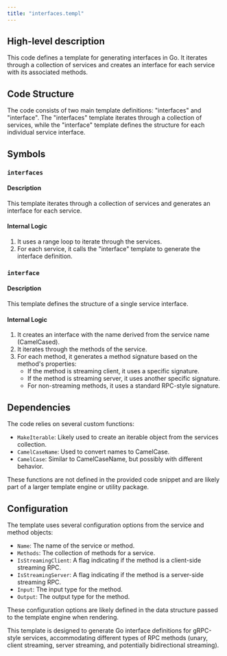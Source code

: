 ```yaml
---
title: "interfaces.templ"
---
```


## High-level description
This code defines a template for generating interfaces in Go. It iterates through a collection of services and creates an interface for each service with its associated methods.

## Code Structure
The code consists of two main template definitions: "interfaces" and "interface". The "interfaces" template iterates through a collection of services, while the "interface" template defines the structure for each individual service interface.

## Symbols

### `interfaces`
#### Description
This template iterates through a collection of services and generates an interface for each service.

#### Internal Logic
1. It uses a range loop to iterate through the services.
2. For each service, it calls the "interface" template to generate the interface definition.

### `interface`
#### Description
This template defines the structure of a single service interface.

#### Internal Logic
1. It creates an interface with the name derived from the service name (CamelCased).
2. It iterates through the methods of the service.
3. For each method, it generates a method signature based on the method's properties:
   - If the method is streaming client, it uses a specific signature.
   - If the method is streaming server, it uses another specific signature.
   - For non-streaming methods, it uses a standard RPC-style signature.

## Dependencies
The code relies on several custom functions:
- `MakeIterable`: Likely used to create an iterable object from the services collection.
- `CamelCaseName`: Used to convert names to CamelCase.
- `CamelCase`: Similar to CamelCaseName, but possibly with different behavior.

These functions are not defined in the provided code snippet and are likely part of a larger template engine or utility package.

## Configuration
The template uses several configuration options from the service and method objects:
- `Name`: The name of the service or method.
- `Methods`: The collection of methods for a service.
- `IsStreamingClient`: A flag indicating if the method is a client-side streaming RPC.
- `IsStreamingServer`: A flag indicating if the method is a server-side streaming RPC.
- `Input`: The input type for the method.
- `Output`: The output type for the method.

These configuration options are likely defined in the data structure passed to the template engine when rendering.

This template is designed to generate Go interface definitions for gRPC-style services, accommodating different types of RPC methods (unary, client streaming, server streaming, and potentially bidirectional streaming).